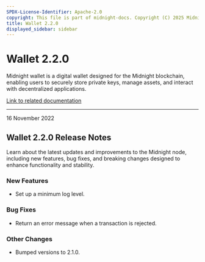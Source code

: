 ```yaml
---
SPDX-License-Identifier: Apache-2.0
copyright: This file is part of midnight-docs. Copyright (C) 2025 Midnight Foundation. Licensed under the Apache License, Version 2.0 (the "License"); You may not use this file except in compliance with the License. You may obtain a copy of the License at http://www.apache.org/licenses/LICENSE-2.0 Unless required by applicable law or agreed to in writing, software distributed under the License is distributed on an "AS IS" BASIS, WITHOUT WARRANTIES OR CONDITIONS OF ANY KIND, either express or implied. See the License for the specific language governing permissions and limitations under the License.
title: Wallet 2.2.0
displayed_sidebar: sidebar
---
```


# Wallet 2.2.0

Midnight wallet is a digital wallet designed for the Midnight blockchain, enabling users to securely store private keys, manage assets, and interact with decentralized applications.

[Link to related documentation](../../learn/introduction/wallets)

---

<div 
  style={{
    marginTop: '0',
    fontSize: '1rem',
    fontWeight: 'normal',
    marginBottom: '0.5rem'
  }}
>
  16 November 2022
</div>

## Wallet 2.2.0 Release Notes

Learn about the latest updates and improvements to the Midnight node, including new features, bug fixes, and breaking changes designed to enhance functionality and stability.

### New Features

- Set up a minimum log level.

### Bug Fixes

- Return an error message when a transaction is rejected.

### Other Changes

- Bumped versions to 2.1.0.
